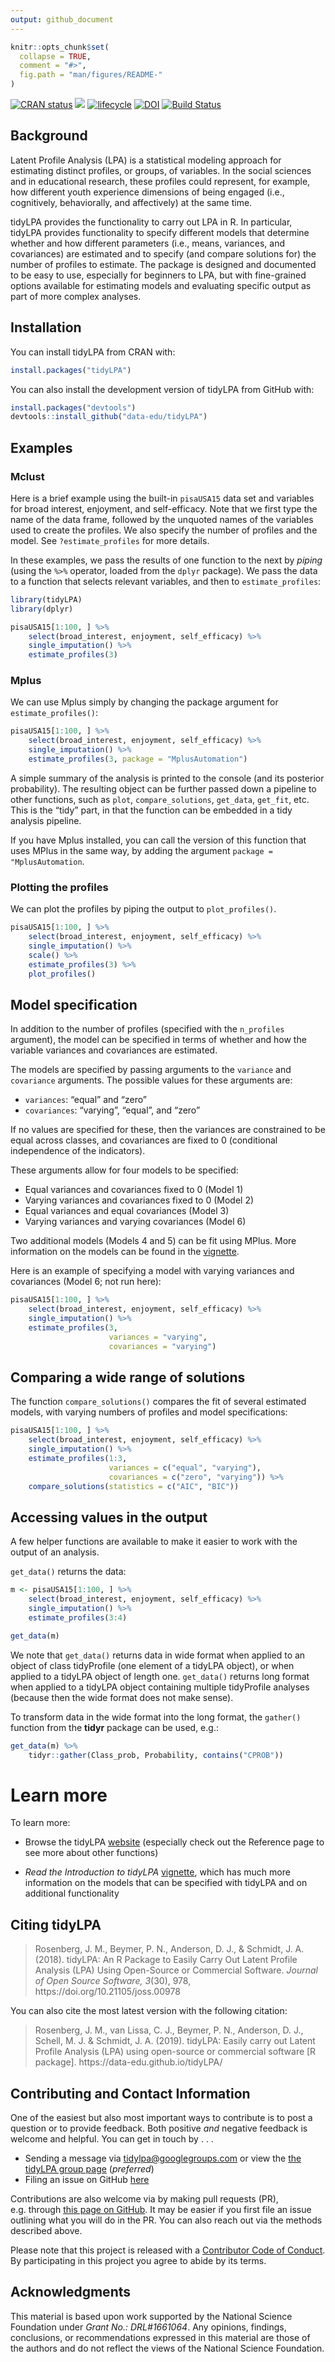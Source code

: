 ```yaml
---
output: github_document
---
```


<!-- README.md is generated from README.Rmd. Please edit that file -->

```r
knitr::opts_chunk$set(
  collapse = TRUE,
  comment = "#>",
  fig.path = "man/figures/README-"
)
```

[![CRAN status](https://www.r-pkg.org/badges/version/tidyLPA)](https://cran.r-project.org/package=tidyLPA)
[![](https://cranlogs.r-pkg.org/badges/tidyLPA)](https://cran.r-project.org/package=tidyLPA)
[![lifecycle](https://img.shields.io/badge/lifecycle-stable-brightgreen.svg)](https://www.tidyverse.org/lifecycle/#stable)
[![DOI](http://joss.theoj.org/papers/10.21105/joss.00978/status.svg)](https://doi.org/10.21105/joss.00978)
[![Build Status](https://travis-ci.org/data-edu/tidyLPA.svg?branch=master)](https://travis-ci.org/data-edu/tidyLPA)

## Background

Latent Profile Analysis (LPA) is a statistical modeling approach for estimating distinct profiles, or groups, of variables. In the social sciences and in educational research, these profiles could represent, for example, how different youth experience dimensions of being engaged (i.e., cognitively, behaviorally, and affectively) at the same time. 

tidyLPA provides the functionality to carry out LPA in R. In particular, tidyLPA provides functionality to specify different models that determine whether and how different parameters (i.e., means, variances, and covariances) are estimated and to specify (and compare solutions for) the number of profiles to estimate. The package is designed and documented to be easy to use, especially for beginners to LPA, but with fine-grained options available for estimating models and evaluating specific output as part of more complex analyses.

## Installation

You can install tidyLPA from CRAN with:

```r
install.packages("tidyLPA")
```

You can also install the development version of tidyLPA from GitHub with:

```r
install.packages("devtools")
devtools::install_github("data-edu/tidyLPA")
```

## Examples

### Mclust

Here is a brief example using the built-in `pisaUSA15` data set and variables for broad interest, enjoyment, and self-efficacy. Note that we first type the name of the data frame, followed by the unquoted names of the variables used to create the profiles. We also specify the number of profiles and the model. See `?estimate_profiles` for more details.

In these examples, we pass the results of one function to the next by *piping* (using the `%>%` operator, loaded from the `dplyr` package). We pass the data to a function that selects relevant variables, and then to `estimate_profiles`:

```r
library(tidyLPA)
library(dplyr)
```

```r
pisaUSA15[1:100, ] %>%
    select(broad_interest, enjoyment, self_efficacy) %>%
    single_imputation() %>%
    estimate_profiles(3)
```

### Mplus

We can use Mplus simply by changing the package argument for `estimate_profiles()`:

```r
pisaUSA15[1:100, ] %>%
    select(broad_interest, enjoyment, self_efficacy) %>%
    single_imputation() %>%
    estimate_profiles(3, package = "MplusAutomation")
```

A simple summary of the analysis is printed to the console (and its posterior probability). The resulting object can be further passed down a pipeline to other functions, such as `plot`, `compare_solutions`, `get_data`, `get_fit`, etc. This is the "tidy" part, in that the function can be embedded in a tidy analysis pipeline.

If you have Mplus installed, you can call the version of this function that uses MPlus in the same way, by adding the argument `package = "MplusAutomation`.

### Plotting the profiles

We can plot the profiles by piping the output to `plot_profiles()`.

```r
pisaUSA15[1:100, ] %>%
    select(broad_interest, enjoyment, self_efficacy) %>%
    single_imputation() %>%
    scale() %>%
    estimate_profiles(3) %>% 
    plot_profiles()
```

## Model specification

In addition to the number of profiles (specified with the `n_profiles` argument), the model can be specified in terms of whether and how the variable variances and covariances are estimated.

The models are specified by passing arguments to the `variance` and `covariance` arguments. The possible values for these arguments are:

- `variances`: "equal" and "zero"
- `covariances`: "varying", "equal", and "zero"

If no values are specified for these, then the variances are constrained to be equal across classes, and covariances are fixed to 0 (conditional independence of the indicators).

These arguments allow for four models to be specified:

* Equal variances and covariances fixed to 0 (Model 1)
* Varying variances and covariances fixed to 0 (Model 2)
* Equal variances and equal covariances (Model 3)
* Varying variances and varying covariances (Model 6)

Two additional models (Models 4 and 5) can be fit using MPlus. More information on the models can be found in the [vignette](https://data-edu.github.io/tidyLPA/articles/Introduction_to_tidyLPA.html).

Here is an example of specifying a model with varying variances and covariances (Model 6; not run here): 

```r
pisaUSA15[1:100, ] %>%
    select(broad_interest, enjoyment, self_efficacy) %>%
    single_imputation() %>%
    estimate_profiles(3, 
                      variances = "varying",
                      covariances = "varying")
```

## Comparing a wide range of solutions

The function `compare_solutions()` compares the fit of several estimated models,
with varying numbers of profiles and model specifications:

```r
pisaUSA15[1:100, ] %>%
    select(broad_interest, enjoyment, self_efficacy) %>%
    single_imputation() %>%
    estimate_profiles(1:3, 
                      variances = c("equal", "varying"),
                      covariances = c("zero", "varying")) %>%
    compare_solutions(statistics = c("AIC", "BIC"))
```

## Accessing values in the output

A few helper functions are available to make it easier to work with the output of an analysis.

`get_data()` returns the data:

```r
m <- pisaUSA15[1:100, ] %>%
    select(broad_interest, enjoyment, self_efficacy) %>%
    single_imputation() %>%
    estimate_profiles(3:4)

get_data(m)
```

We note that `get_data()` returns data in wide format when applied to an object of class tidyProfile (one element of a tidyLPA object), or when applied to a tidyLPA object of length one. `get_data()` returns long format when applied to a tidyLPA object containing multiple tidyProfile analyses (because then the wide format does not make sense).

To transform data in the wide format into the long format, the `gather()` function from the **tidyr** package can be used, e.g.:

```r
get_data(m) %>% 
    tidyr::gather(Class_prob, Probability, contains("CPROB"))
```

# Learn more

To learn more:

* Browse the tidyLPA [website](https://data-edu.github.io/tidyLPA/) (especially check out the Reference page to see more about other functions)

* *Read the Introduction to tidyLPA* [vignette](https://data-edu.github.io/tidyLPA/articles/Introduction_to_tidyLPA.html), which has much more information on the models that can be specified with tidyLPA and on additional functionality

## Citing tidyLPA

> Rosenberg, J. M., Beymer, P. N., Anderson, D. J., & Schmidt, J. A. (2018). tidyLPA: An R Package to Easily Carry Out Latent Profile Analysis (LPA) Using Open-Source or Commercial Software. *Journal of Open Source Software, 3*(30), 978, https://doi.org/10.21105/joss.00978

You can also cite the most latest version with the following citation:

> Rosenberg, J. M., van Lissa, C. J.,  Beymer, P. N., Anderson, D. J., Schell, M. J. & Schmidt, J. A. (2019). tidyLPA: Easily carry out Latent Profile Analysis (LPA) using open-source or commercial software [R package]. https://data-edu.github.io/tidyLPA/

## Contributing and Contact Information

One of the easiest but also most important ways to contribute is to post a question or to provide feedback. Both positive *and* negative feedback is welcome and helpful. You can get in touch by . . . 

* Sending a message via [tidylpa@googlegroups.com](mailto:tidylpa@googlegroups.com) or view the [the tidyLPA group page](https://groups.google.com/forum/#!forum/tidylpa) (*preferred*)
* Filing an issue on GitHub [here](https://github.com/data-edu/tidyLPA)

Contributions are also welcome via by making pull requests (PR), e.g. through [this page on GitHub](https://github.com/data-edu/tidyLPA/pulls). It may be easier if you first file an issue outlining what you will do in the PR. You can also reach out via the methods described above.

Please note that this project is released with a [Contributor Code of Conduct](https://link.springer.com/article/10.1007/s41686-019-00030-5). By participating in this project you agree to abide by its terms.

## Acknowledgments

This material is based upon work supported by the National Science Foundation under *Grant No.: DRL#1661064*. Any opinions, findings, conclusions, or recommendations expressed in this material are those of the authors and do not reflect the views of the National Science Foundation.

